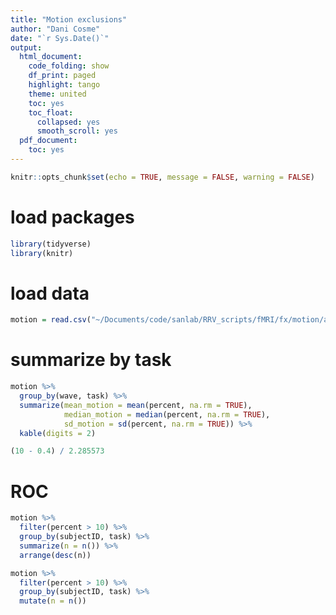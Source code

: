 ```yaml
---
title: "Motion exclusions"
author: "Dani Cosme"
date: "`r Sys.Date()`"
output:
  html_document:
    code_folding: show
    df_print: paged
    highlight: tango
    theme: united
    toc: yes
    toc_float:
      collapsed: yes
      smooth_scroll: yes
  pdf_document:
    toc: yes
---
```


```r
knitr::opts_chunk$set(echo = TRUE, message = FALSE, warning = FALSE)
```

# load packages
```r
library(tidyverse)
library(knitr)
```

# load data
```r
motion = read.csv("~/Documents/code/sanlab/RRV_scripts/fMRI/fx/motion/auto-motion-fmriprep/summary/RRV_summaryRun.csv")
```

# summarize by task
```r
motion %>%
  group_by(wave, task) %>%
  summarize(mean_motion = mean(percent, na.rm = TRUE),
            median_motion = median(percent, na.rm = TRUE),
            sd_motion = sd(percent, na.rm = TRUE)) %>%
  kable(digits = 2)

(10 - 0.4) / 2.285573
```

# ROC
```r
motion %>%
  filter(percent > 10) %>%
  group_by(subjectID, task) %>%
  summarize(n = n()) %>%
  arrange(desc(n))

motion %>%
  filter(percent > 10) %>%
  group_by(subjectID, task) %>%
  mutate(n = n())
```
